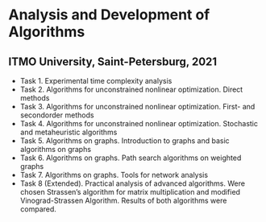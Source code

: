 # Analysis and Development of Algorithms

## ITMO University, Saint-Petersburg, 2021
+ Task 1. Experimental time complexity analysis
+ Task 2. Algorithms for unconstrained nonlinear optimization. Direct methods
+ Task 3. Algorithms for unconstrained nonlinear optimization. First- and secondorder methods
+ Task 4. Algorithms for unconstrained nonlinear optimization. Stochastic and metaheuristic algorithms
+ Task 5. Algorithms on graphs. Introduction to graphs and basic algorithms on graphs
+ Task 6. Algorithms on graphs. Path search algorithms on weighted graphs
+ Task 7. Algorithms on graphs. Tools for network analysis
+ Task 8 (Extended). Practical analysis of advanced algorithms. Were chosen Strassen’s algorithm for matrix multiplication and modified Vinograd-Strassen Algorithm. Results of both algorithms were compared.


